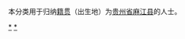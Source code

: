 {{Catnav|頁面分類|各種主題的頁面分類|依中国各省来作的分类|各地中国人|贵州人|黔东南人}}
{{Catnav|頁面分類|人物|各國人物|中国人|各地中国人|贵州人|黔东南人}}

本分类用于归纳[[籍贯|籍贯]]（出生地）为[[贵州省|贵州省]][[麻江县|麻江县]]的人士。


[[Category:黔东南人|*]]
[[Category:麻江县|*]]